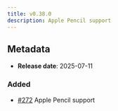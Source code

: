 ```yaml
---
title: v0.38.0
description: Apple Pencil support
---
```


## Metadata

- **Release date**: 2025-07-11

### Added

- [#272](https://github.com/InditexTech/weavejs/issues/272) Apple Pencil support
